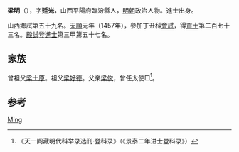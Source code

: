 '''梁明'''（{{bd|1429年||？}}），字'''廷光'''，山西平陽府臨汾縣人，[[明朝|明朝]]政治人物。進士出身。

山西鄉試第五十九名。[[天顺_(明朝)|天順]]元年（1457年），參加丁丑科[[會試|會試]]，得[[貢士|貢士]]第二百七十三名。[[殿試|殿試]]登[[進士|進士]]第三甲第五十七名。

== 家族 ==
曾祖父[[梁士原|梁士原]]。祖父[[梁好德|梁好德]]。父亲[[梁俊|梁俊]]，曾任太使□<ref>《天一阁藏明代科举录选刊·登科录》（《景泰二年进士登科录》）</ref>。

== 参考 ==
{{reflist}}

{{明朝人物小作品}}
{{天順元年丁丑科殿試金榜}}

{{Authority control}}
{{DEFAULTSORT:Liang梁}}
[[Category:梁姓|Ming]]
